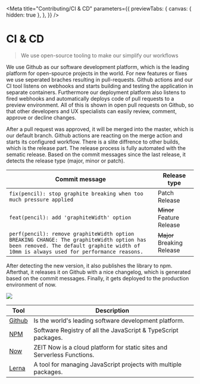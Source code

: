 
<Meta
  title="Contributing/CI & CD"
  parameters={{
    previewTabs: {
      canvas: { hidden: true },
    },
  }}
/>

# CI & CD

> We use open-source tooling to make our simplify our workflows

We use Github as our software development platform, which is the leading platform for open-spource projects in the world.
For new features or fixes we use seperated braches resulting in pull-requests. Github actions and our CI tool listens on webhooks and starts building and testing the application in separate containers. Furthermore our deployment platform also listens to fired webhooks and automatically deploys code of pull requests to a preview environment. All of this is shown in open pull requests on Github, so that other developers and UX specialists can easily review, comment, approve or decline changes.

After a pull request was approved, it will be merged into the master, which is our default branch. Github actions are reacting on the merge action and starts its configured workflow. There is a slite diffrence to other builds, which is the release part. The release process is fully automated with the sematic release.
Based on the commit messages since the last release, it detects the release type (major, minor or patch).

| Commit message                                                                                                                                                                     | Release type               |
| ---------------------------------------------------------------------------------------------------------------------------------------------------------------------------------- | -------------------------- |
| `fix(pencil): stop graphite breaking when too much pressure applied`                                                                                                               | Patch Release              |
| `feat(pencil): add 'graphiteWidth' option`                                                                                                                                         | ~~Minor~~ Feature Release  |
| `perf(pencil): remove graphiteWidth option BREAKING CHANGE: The graphiteWidth option has been removed. The default graphite width of 10mm is always used for performance reasons.` | ~~Major~~ Breaking Release |

After detecting the new version, it also publishes the library to npm. Afterthat, it releases it on Github with a nice changelog, which is generated based on the commit messages. Finally, it gets deployed to the production environment of now.

<img src={CiCdImage} />

| Tool                                    | Description                                                             |
| --------------------------------------- | ----------------------------------------------------------------------- |
| [Github](https://github.com/)           | Is the world's leading software development platform.                   |
| [NPM](https://www.npmjs.com/)           | Software Registry of all the JavaScript & TypeScript packages.          |
| [Now](https://zeit.co/)                 | ZEIT Now is a cloud platform for static sites and Serverless Functions. |
| [Lerna](https://github.com/lerna/lerna) | A tool for managing JavaScript projects with multiple packages.         |

<bal-doc-github link="D:/Baloise/projects/baloise-incubator/design-system/packages/components/src/stories/contributing/01-01-architecture-ci-cd.stories.mdx"></bal-doc-github>
